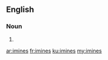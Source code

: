 ==English==

===Noun===
{{head|en|plural}}

# {{plural of|imine|lang=en|nocat=1}}

[[ar:imines]]
[[fr:imines]]
[[ku:imines]]
[[my:imines]]